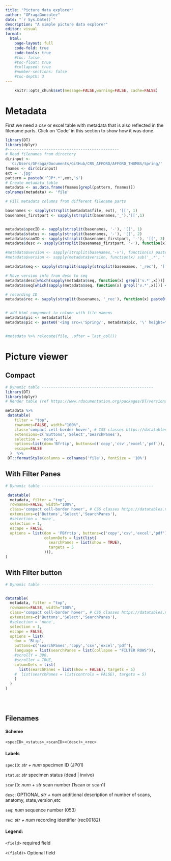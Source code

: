 ```yaml
---
title: "Picture data explorer"
author: "GFragaGonzalez"
date: "`r Sys.Date()`"
description: "A simple picture data explorer"
editor: visual
format:  
  html:
    page-layout: full
    code-fold: true
    code-tools: true
    #toc: false
    #toc-float: true
    #collapsed: true
    #number-sections: false
    #toc-depth: 3
---
```


```r
    knitr::opts_chunk$set(message=FALSE,warning=FALSE, cache=FALSE)
```

<!-- ```{=html} -->
<!-- <style> -->
<!--   /* Add CSS for the hover effect */ -->
<!--   img:hover { -->
<!--     height: 100%; /* Change this value to the desired enlarged height */ -->
<!--     width: 100%; /* Change this value to the desired enlarged width */ -->
<!--   } -->
<!-- </style> -->
<!-- ``` -->

```{=html}
<style>
  /* Add CSS for the hover effect */
  img:hover {
    /* overflow: hidden;*/
    width:  120px;  /* Set the desired width for the container */
    height: 120px;  /* Set the desired height for the container */
  }
</style>
```




# Metadata

First we need a csv or excel table with metadata that is also reflected in the filename parts. Click on 'Code' in this section to show how it was done.

```r
library(DT)
library(dplyr)
#-------------------------------------------------
# Read filenames from directory
dirinput <-
  'C:/Users/GFraga/Documents/GitHub/CRS_AFFORD/AFFORD_THUMBS/Spring/'
fnames <- dir(dirinput)
ext = '.jpg'
pattern = paste0('^JP*.*',ext,'$')
# Create metadata table
metadata <- as.data.frame(fnames[grepl(pattern, fnames)])
colnames(metadata) <- 'file'

# Fill metadata columns from different filename parts

basenames <- sapply(strsplit(metadata$file, ext), '[[', 1)
basenames_firstpart <- sapply(strsplit(basenames,'_'),'[[',1)


metadata$specID <- sapply(strsplit(basenames, '-'), '[[', 1)
metadata$status <- sapply(strsplit(basenames, '-'), '[[', 2)
metadata$scanID <- sapply(strsplit(basenames_firstpart, '-'), '[[', 3)
metadata$desc <- sapply(strsplit(basenames_firstpart, '-'), function(x) paste(x[-(1:3)], collapse = '-')) # take everything after the first 2 elements of the first part

#metadata$version <- sapply(strsplit(basenames,'-v'), function(x) paste0(x[-(1)],collapse = ''))
#metadata$version <- sapply(metadata$version, function(x) sub('_.*', '', x))

metadata$seq <- sapply(strsplit(sapply(strsplit(basenames, '_rec'), '[[', 1),'_'),function(x) paste(x[-1],collapse=''))

# Move version info from desc to seq 
metadata$desc[which(sapply(metadata$seq, function(x) grepl('v.*',x)))] <- metadata$seq[which(sapply(metadata$seq, function(x) grepl('v.*',x)))]
metadata$seq[which(sapply(metadata$seq, function(x) grepl('v.*',x)))] <- 'inconsistent filename' 

# recording ID 
metadata$rec <- sapply(strsplit(basenames, '_rec'), function(x) paste0('rec',x[(2)]))


# add html component to column with file namens
metadata$pic <- metadata$file
metadata$pic <- paste0('<img src=\'Spring/', metadata$pic, '\' height=\'70\' witdth = \'70\'></img>')


#metadata %>% relocate(file, .after = last_col())


```
 
# Picture viewer  

::: {.panel-tabset}

## Compact

```r
# Dynamic table -------------------------------------------------
library(DT)
library(dplyr)
# Render table (ref https://www.rdocumentation.org/packages/DT/versions/0.28/topics/datatable)

metadata %>% 
 datatable(
    filter = "top",
    rownames=FALSE, width="100%",
    class='compact cell-border hover', # CSS classes https://datatables.net/manual/styling/classes
    extensions=c('Buttons','Select','SearchPanes'),
    selection = 'none',
    options=list(dom='Bfrtip', buttons=c('copy','csv','excel','pdf')),
    escape=FALSE
  )  %>%
 DT::formatStyle(columns = colnames('file'), fontSize = '10%')

```



## With Filter Panes

```r
# Dynamic table -------------------------------------------------

 datatable(
  metadata, filter = "top",
  rownames=FALSE, width="100%", 
  class='compact cell-border hover', # CSS classes https://datatables.net/manual/styling/classes
  extensions=c('Buttons','Select','SearchPanes'),
  #selection = 'none',
  selection = 1,
  escape = FALSE,
  options = list(dom = 'PBfrtip', buttons=c('copy','csv','excel','pdf'),
                 columnDefs = list(list(
                   searchPanes = list(show = TRUE), 
                   targets = 5
                 ))),
)

```

## With Filter button

```r
# Dynamic table -------------------------------------------------


datatable(
  metadata, filter = "top",
  rownames=FALSE, width="100%", 
  class='compact cell-border hover', # CSS classes https://datatables.net/manual/styling/classes
  extensions=c('Buttons','Select','SearchPanes'),
  #selection = 'none',
  selection = 1,
  escape = FALSE,
  options = list(
    dom = 'Btip',
    buttons=c('searchPanes','copy','csv','excel','pdf'),
    language = list(searchPanes = list(collapse = "FILTER ROWS")),
    #scrollY = 390,
    #scroller = TRUE,
    columnDefs = list(
      list(searchPanes = list(show = FALSE), targets = 5)
    #  list(searchPanes = list(controls = FALSE), targets = 5)
    )
  ) 
)      
      

  
```


## Filenames

#### Scheme

`<specID>_<status>_<scanID><(desc)>_<rec>`

#### Labels

`specID`: *str + num* specimen ID (JP01)

`status`: *str* specimen status (dead \| invivo)

`scanID`: *num + str* scan number (1scan or scan1)

`desc`: OPTIONAL *str + num* additional description of number of scans, anatomy, state,version,etc

`seq`: *num* sequence number (053)

`rec`: *str + num* recording identifier (rec00182)

#### Legend:

`<field>` required field

`<(field)>` Optional field

:::